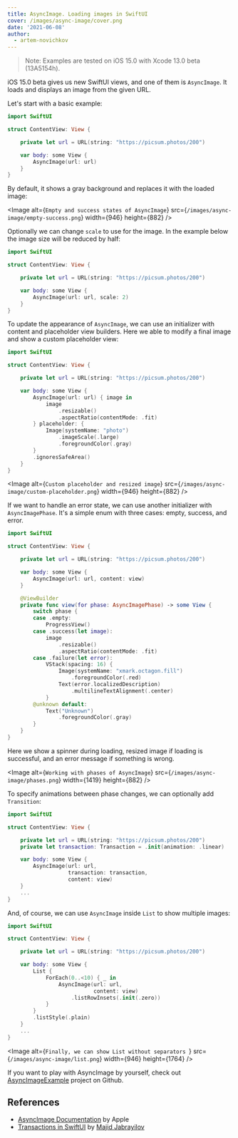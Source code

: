 ```yaml
---
title: AsyncImage. Loading images in SwiftUI
cover: /images/async-image/cover.png
date: '2021-06-08'
author:
  - artem-novichkov
---
```


> Note: Examples are tested on iOS 15.0 with Xcode 13.0 beta (13A5154h).

iOS 15.0 beta gives us new SwiftUI views, and one of them is `AsyncImage`. It loads and displays an image from the given URL.

Let's start with a basic example:

```swift
import SwiftUI

struct ContentView: View {

    private let url = URL(string: "https://picsum.photos/200")

    var body: some View {
        AsyncImage(url: url)
    }
}
```
By default, it shows a gray background and replaces it with the loaded image:

<Image
  alt={`Empty and success states of AsyncImage`}
  src={`/images/async-image/empty-success.png`}
  width={946}
  height={882}
/>

Optionally we can change `scale` to use for the image. In the example below the image size will be reduced by half:

```swift
import SwiftUI

struct ContentView: View {

    private let url = URL(string: "https://picsum.photos/200")

    var body: some View {
        AsyncImage(url: url, scale: 2)
    }
}
```

To update the appearance of `AsyncImage`, we can use an initializer with content and placeholder view builders. Here we able to modify a final image and show a custom placeholder view:

```swift
import SwiftUI

struct ContentView: View {

    private let url = URL(string: "https://picsum.photos/200")

    var body: some View {
        AsyncImage(url: url) { image in
            image
                .resizable()
                .aspectRatio(contentMode: .fit)
        } placeholder: {
            Image(systemName: "photo")
                .imageScale(.large)
                .foregroundColor(.gray)
        }
        .ignoresSafeArea()
    }
}
```

<Image
  alt={`Custom placeholder and resized image`}
  src={`/images/async-image/custom-placeholder.png`}
  width={946}
  height={882}
/>

If we want to handle an error state, we can use another initializer with `AsyncImagePhase`. It's a simple enum with three cases: empty, success, and error.

```swift
import SwiftUI

struct ContentView: View {

    private let url = URL(string: "https://picsum.photos/200")

    var body: some View {
        AsyncImage(url: url, content: view)
    }

    @ViewBuilder
    private func view(for phase: AsyncImagePhase) -> some View {
        switch phase {
        case .empty:
            ProgressView()
        case .success(let image):
            image
                .resizable()
                .aspectRatio(contentMode: .fit)
        case .failure(let error):
            VStack(spacing: 16) {
                Image(systemName: "xmark.octagon.fill")
                    .foregroundColor(.red)
                Text(error.localizedDescription)
                    .multilineTextAlignment(.center)
            }
        @unknown default:
            Text("Unknown")
                .foregroundColor(.gray)
        }
    }
}
```

Here we show a spinner during loading, resized image if loading is successful, and an error message if something is wrong.

<Image
  alt={`Working with phases of AsyncImage`}
  src={`/images/async-image/phases.png`}
  width={1419}
  height={882}
/>

To specify animations between phase changes, we can optionally add `Transition`:

```swift
import SwiftUI

struct ContentView: View {

    private let url = URL(string: "https://picsum.photos/200")
    private let transaction: Transaction = .init(animation: .linear)

    var body: some View {
        AsyncImage(url: url,
                   transaction: transaction,
                   content: view)
    }
    ...
}
```

And, of course, we can use `AsyncImage` inside `List` to show multiple images:

```swift
import SwiftUI

struct ContentView: View {

    private let url = URL(string: "https://picsum.photos/200")

    var body: some View {
        List {
            ForEach(0..<10) { _ in
                AsyncImage(url: url,
                           content: view)
                    .listRowInsets(.init(.zero))
            }
        }
        .listStyle(.plain)
    }
    ...
}
```

<Image
  alt={`Finally, we can show List without separators `}
  src={`/images/async-image/list.png`}
  width={946}
  height={1764}
/>

If you want to play with AsyncImage by yourself, check out [AsyncImageExample](https://github.com/artemnovichkov/AsyncImageExample) project on Github.

## References

- [AsyncImage Documentation](https://developer.apple.com/documentation/SwiftUI/AsyncImage) by Apple
- [Transactions in SwiftUI](https://swiftwithmajid.com/2020/10/07/transactions-in-swiftui) by [Majid Jabrayilov](https://twitter.com/mecid)